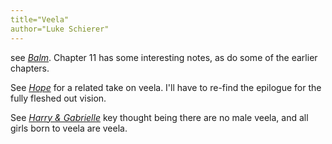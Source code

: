 ```yaml
---
title="Veela"
author="Luke Schierer"
---
```


see _[Balm](https://www.fanfiction.net/s/13829286)_.  Chapter 11 has some
interesting notes, as do some of the earlier chapters. 

See
_[Hope](https://web.archive.org/web/20210126154552/https://jeconais.fanficauthors.net/Hope/index/)_ for a related take on veela. I'll have to re-find the epilogue for the fully fleshed out vision.

See _[Harry & Gabrielle](https://www.fanfiction.net/s/8502353)_ key thought being there are no male veela, and all girls born to veela are veela.

